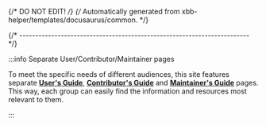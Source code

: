{/* DO NOT EDIT! */}
{/* Automatically generated from xbb-helper/templates/docusaurus/common. */}

{/* ------------------------------------------------------------------------ */}

:::info Separate User/Contributor/Maintainer pages

To meet the specific needs of different
audiences, this site features separate **[User's Guide](/docs/user/)**,
**[Contributor's Guide](/docs/developer/)** and
**[Maintainer's Guide](/docs/maintainer/)**
pages. This way, each group can easily find the information and resources
most relevant to them.

:::
